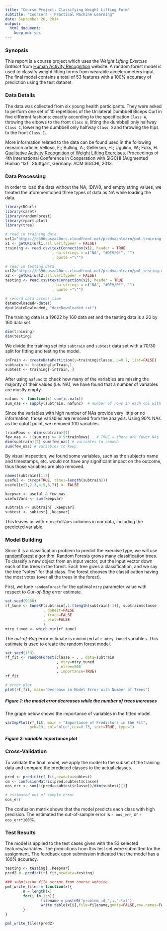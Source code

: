 ```yaml
---
title: "Course Project: Classifying Weight Lifting Form"
subtitle: "Coursera - Practical Machine Learning"
date: September 20, 2014
output:
  html_document:
    keep_md: yes
---
```


### Synopsis
This report is a course project which uses the *Weight Lifting Exercise Dataset* from [Human Activity Recognition](http://groupware.les.inf.puc-rio.br/har) website. A random forest model is used to classify weight lifting forms from wearable accelerometers input.  The final model contains a total of 53 features with a 100% accuracy of prediction using the test dataset. 

### Data Details
The data was collected from six young health participants.  They were asked to perform one set of 10 repetitions of the Unilateral Dumbbell Biceps Curl in five different fashions: exactly according to the specification `Class A`, throwing the elbows to the front `Class B`, lifting the dumbbell only halfway `Class C`, lowering the dumbbell only halfway `Class D` and throwing the hips to the front `Class E`.

More information related to the data can be found used in the following research article:
Velloso, E.; Bulling, A.; Gellersen, H.; Ugulino, W.; Fuks, H. [Qualitative Activity Recognition of Weight Lifting Exercises](http://groupware.les.inf.puc-rio.br/work.jsf?p1=11201). Proceedings of 4th 
International Conference in Cooperation with SIGCHI (Augmented Human '13) . 
Stuttgart, Germany: ACM SIGCHI, 2013.

### Data Processing
In order to load the data without the NA, !DIV/0, and empty string values, we treated the aforementioned three types of data as NA while loading the data.  

```r
library(RCurl)
library(caret)
library(randomForest)
library(rpart.plot)
library(tree)

# read in training data
url1="https://d396qusza40orc.cloudfront.net/predmachlearn/pml-training.csv"
x1 <- getURL(url1,ssl.verifypeer = FALSE)
training <- read.csv(textConnection(x1), header = TRUE
                     , na.strings = c("NA", "#DIV/0!", "")   
                     , quote ="\"")

# read in testing data
url2="https://d396qusza40orc.cloudfront.net/predmachlearn/pml-testing.csv"
x2 <- getURL(url2,ssl.verifypeer = FALSE)
testing <- read.csv(textConnection(x2), header = TRUE
                     , na.strings = c("NA", "#DIV/0!", "")   
                     , quote ="\"")

# record data access time
dateDowloaded<-date()
dput(dateDowloaded, "dateDownloaded.txt")
```

The training data is a 19622 by 160 data set and the testing data is a 20 by 160 data set.

```r
dim(training)
dim(testing)
```

We divide the training set into `subtrain` and `subtest` data set with a 70/30 split for fitting and testing the model.

```r
inTrain <- createDataPartition(y=training$classe, p=0.7, list=FALSE)
subtrain <- training[inTrain,]
subtest <- training[-inTrain, ]
```

After using `nafunc` to check how many of the variables are missing the majority of their values (i.e. NA), we have found that a number of variables are mostly empty. 

```r
nafunc <- function(x) sum(is.na(x))
sum_nas <- sapply(subtrain, nafunc)  # number of rows in each col with NA
```

Since the variables with high number of NAs provide very little or no information, those variables are removed from the analysis.  Using 90% NAs as the cutoff point, we removed 100 variables.

```r
trainRows <- dim(subtrain)[1]
few_nas <- !(sum_nas >= 0.9*trainRows)   # TRUE = there are fewer NAs
dim(subtrain)[2]-sum(few_nas) # variables to remove
sum(few_nas) # variables to keep
```

By visual inspection, we found some variables, such as the subject's name and timestamps, etc. would not have any significant impact on the outcome, thus those variables are also removed.

```r
names(subtrain)[1:7]
useful <- c(rep(TRUE, times=length(subtrain)))
useful[c(1,2,3,4,5,6,7)] <- FALSE 

keepvar <- useful & few_nas
usefulVars <- sum(keepvar)

subtrain <- subtrain[ ,keepvar]
subtest <- subtest[ ,keepvar]
```

This leaves us with `r usefulVars` columns in our data, including the predicted variable.

### Model Building
Since it is a classification problem to predict the exercise type, we will use [randomForest](http://www.stat.berkeley.edu/~breiman/RandomForests/cc_home.htm#workings) algorithm. Random Forests grows many classification trees. To classify a new object from an input vector, put the input vector down each of the trees in the forest. Each tree gives a classification, and we say the tree "votes" for that class. The forest chooses the classification having the most votes (over all the trees in the forest).
 
First, we tune `randomForest` for the optimal `mtry` parameter value with respect to *Out-of-Bag* error estimate.

```r
set.seed(9988)
rf_tune <- tuneRF(subtrain[,1:(length(subtrain)-1)], subtrain$classe
                 , doBest=FALSE
                 , trace=FALSE
                 , plot=FALSE
                 )
mtry_tuned <- which.min(rf_tune)
```

The *out-of-Bag* error estimate is minimized at `r mtry_tuned` variables. This estimate is used to create the random forest model.

```r
set.seed(138)
rf_fit <- randomForest(classe ~ . , data=subtrain
                       , mtry=mtry_tuned
                       , ntree=500
                       , importance=TRUE)
rf_fit

# error plot
plot(rf_fit, main="Decrease in Model Error with Number of Trees")
```

##### *Figure 1: the model error decreases while the number of trees increases*

The graph below shows the importance of variables in the fitted model.

```r
varImpPlot(rf_fit, main = "Importance of Predictors in the Fit", 
           pch=19, col="blue",cex=0.75, sort=TRUE, type=1)
```

##### *Figure 2: variable importance plot*

### Cross-Validation
To validate the final model, we apply the model to the subset of the training data and compare the predicted classes to the actual classes.  

```r
pred <- predict(rf_fit,newdata=subtest)
cm <- confusionMatrix(pred,subtest$classe)
oos_err <- sum(!(pred==subtest$classe))/dim(subtest)[1] 

# estimated out of sample error
oos_err
```

The confusion matrix shows that the model predicts each class with high precision.  The estimated the out-of-sample error is `r oos_err`, or `r oos_err*100`%. 

### Test Results
The model is applied to the test cases given with the 53 selected features/variables. The predictions from this test set were submitted for the assignment. The feedback upon submission indicated that the model has a 100% accuracy. 

```r
testing <- testing[ ,keepvar]
pred2 <- predict(rf_fit,newdata=testing)

### submission file script from course website 
pml_write_files = function(x){
        n = length(x)
        for(i in 1:n){
                filename = paste0("problem_id_",i,".txt")
                write.table(x[i],file=filename,quote=FALSE,row.names=FALSE,col.names=FALSE)
        }
}

pml_write_files(pred2)
```